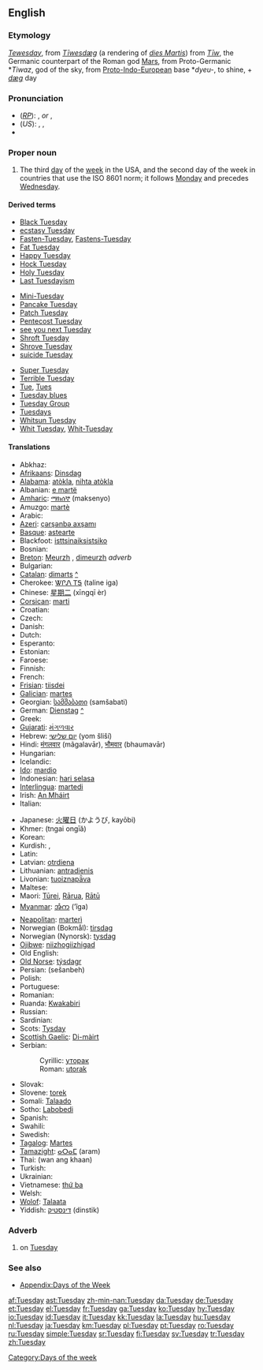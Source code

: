==English==

===Etymology===
{{ME.}} ''[[Tewesday]]'', from {{OE.}} ''[[Tiwesdæg|Tīwesdæg]]'' (a rendering of {{L.}} ''[[dies Martis]]'') from ''[[w:Tiw|Tīw]]'', the Germanic counterpart of the Roman god [[Mars]], from Proto-Germanic *''Tiwaz'', god of the sky, from [[Proto-Indo-European]] base *''dyeu-'', to shine, + {{OE.}} ''[[dæg]]'' day

===Pronunciation===
*(''[[RP]]''): {{IPA|/ˈtjuːzdeɪ/}}, {{SAMPA|/"tju:zdeI/}} ''or'' {{IPA|/ˈtjuːzdɪ/}}, {{SAMPA|/"tju:zdI/}}
*(''US''): {{enPR|to͞ozʹdā}}, {{IPA|/ˈtuːzdeɪ/}}, {{SAMPA|/"tu:zdeI/}}
*{{audio|en-us-Tuesday.ogg|Audio (US)}}

===Proper noun===
{{en-proper noun|s}}

# The third [[day]] of the [[week]] in the USA, and the second day of the week in countries that use the ISO 8601 norm; it follows [[Monday]] and precedes [[Wednesday]].
<!--this is probably just an attributive use of the noun: #An appointment, person, or feeling associated with this day of the week.-->

====Derived terms====
{{top3}}
*[[Black Tuesday]]
*[[ecstasy Tuesday]]
*[[Fasten-Tuesday]], [[Fastens-Tuesday]]
*[[Fat Tuesday]]
*[[Happy Tuesday]]
*[[Hock Tuesday]]
*[[Holy Tuesday]]
*[[Last Tuesdayism]]
{{mid3}}
*[[Mini-Tuesday]]
*[[Pancake Tuesday]]
*[[Patch Tuesday]]
*[[Pentecost Tuesday]]
*[[see you next Tuesday]]<!--UK slang-->
*[[Shroft Tuesday]]
*[[Shrove Tuesday]]
*[[suicide Tuesday]]
{{mid3}}
*[[Super Tuesday]]
*[[w:Terrible Tuesday|Terrible Tuesday]]
*[[Tue]], [[Tues]]<!--abbreviation-->
*[[Tuesday blues]]
*[[Tuesday Group]]
*[[Tuesdays]]<!--adverb-->
*[[Whitsun Tuesday]]
*[[Whit Tuesday]], [[Whit-Tuesday]]
{{bottom}}

====Translations====
{{trans-top|day of the week}}
*Abkhaz: {{RUchar|[[аҩаш]]}} {{IPAchar|(aɥaš)}}
*[[Afrikaans]]: [[Dinsdag]]
*[[Alabama]]: [[atòkla]], [[nihta atòkla]]
*Albanian: [[e martë]]
*[[Amharic]]: [[ማክሰኞ]] (maksenyo)
*Amuzgo: [[martè]]
*Arabic: {{ARchar|[[الثلاثاء]]}} {{unicode|(aθ-θalaθá’)}}
*[[Azeri]]: [[çərşənbə axşamı]]
*[[Basque]]: [[astearte]]
*Blackfoot: [[isttsinaiksistsiko]]
* Bosnian: {{t+|bs|utorak|m}}
*[[Breton]]: [[Meurzh]] {{m}}, [[dimeurzh]] ''adverb''
* Bulgarian: {{t+|bg|вторник|m|tr=vtornik}}
*[[Catalan]]: [[dimarts]] {{m}} [[:ca:dimarts|^]]
*Cherokee: [[ᏔᎵᏁ ᎢᎦ]] (taline iga)
*Chinese: [[星期二]] (xīngqī èr)
*[[Corsican]]: [[marti]]
* Croatian: {{t+|hr|utorak|m}}
* Czech: {{t+|cs|úterý|n}}
* Danish: {{t+|da|tirsdag}}
* Dutch: {{t+|nl|dinsdag|m}}
* Esperanto: {{t+|eo|mardo|xs=Esperanto}}
* Estonian: {{t+|et|teisipäev}}
* Faroese: {{t+|fo|týsdagur|m|xs=Faroese}}
* Finnish: {{t+|fi|tiistai}}
* French: {{t+|fr|mardi|m}}
*[[Frisian]]: [[tiisdei]]
*[[Galician]]: [[martes]]
*Georgian: [[სამშაბათი]] (samšabati)
*German: [[Dienstag]] {{m}} [[:de:Dienstag|^]]
* Greek: {{t|el|Τρίτη|f|tr=Tríti}}
*[[Gujarati]]: [[મંગળવાર]] {{unicode|(mãgaḷavār)}}
*Hebrew: [[יום שלישי]] (yom šliší)
*Hindi: [[मंगलवार]] (mãgalavār), [[भौमवार]] (bhaumavār)
* Hungarian: {{t+|hu|kedd}}
* Icelandic: {{t+|is|þriðjudagur|m}}
*[[Ido]]: [[mardio]]
*Indonesian: [[hari selasa]]
*[[Interlingua]]: [[martedi]]
*Irish: [[An Mháirt]]
* Italian: {{t+|it|martedì|m}}
{{trans-mid}}
*Japanese: [[火曜日]] (かようび, kayōbi)
*Khmer: {{KMchar|[[ថ្ងៃអង្គារ]]}} (tngai ongīă)
*Korean: {{t+|ko|화요일|tr=hwayoil|sc=KOchar}}
*Kurdish: {{KUchar|[[سێشه‌م]]}}, {{KUchar|[[سێشه‌مه‌]]}}
* Latin: {{t+|la|dies Martis}}
*Latvian: [[otrdiena]]
*Lithuanian: [[antradienis]] {{m}}
*Livonian: [[tuoiznapǟva]]
* Maltese: {{t|mt|it-Tlieta|xs=Maltese}}
*Maori: [[Tūrei]], [[Rārua]], [[Rātū]]
*[[Myanmar]]: [[အံဂာ]] (’ĩga)
*[[Neapolitan]]: [[marterì]]
*Norwegian (Bokmål): [[tirsdag]]
*Norwegian (Nynorsk): [[tysdag]]
*[[Ojibwe]]: [[niizhogiizhigad]]
* Old English: {{t-|ang|Tiwesdæg|alt=Tīwesdæg|xs=Old English}}
*[[Old Norse]]: [[týsdagr]] {{m}}
*Persian: {{FAchar|[[سه‌شنبه]]}} (sešanbeh)
* Polish: {{t+|pl|wtorek}}
* Portuguese: {{t|pt|terça-feira}}
* Romanian: {{t+|ro|marţi|f}}
*Ruanda: [[Kwakabiri]]
* Russian: {{t+|ru|вторник|m|tr=vtórnik}}
* Sardinian: {{t-|sc|martis|xs=Sardinian}}
*Scots: [[Tysday]]
*[[Scottish Gaelic]]: [[Di-màirt]] {{m}}
*Serbian:
*:Cyrillic: [[уторак#Serbian|уторак]] {{m}}
*:Roman: [[utorak#Serbian|utorak]] {{m}}
* Slovak: {{t+|sk|utorok|m}}
*Slovene: [[torek]] {{m}}
*Somali: [[Talaado]]
*Sotho: [[Labobedi]]
*Spanish: {{t+|es|martes|m}}
* Swahili: {{t|sw|jumaane|xs=Swahili}}
* Swedish: {{t+|sv|tisdag|c}}
*[[Tagalog]]: [[Martes]]
*[[Tamazight]]: [[ⴰⵔⴰⵎ]] (aram)
*Thai: {{THchar|[[วันอังคาร]]}} (wan ang khaan)
* Turkish: {{t+|tr|salı}}
* Ukrainian: {{t-|uk|вівторок|tr=vivtorok|xs=Ukrainian}}
*Vietnamese: [[thứ ba]]
* Welsh: {{t-|cy|dydd Mawrth|m|xs=Welsh}}
*[[Wolof]]: [[Talaata]]
*Yiddish: [[דינסטיק]] (dinstik)
{{trans-bottom}}

===Adverb===
{{en-adv|-}}

# on [[Tuesday]]

===See also===
*[[Appendix:Days of the Week]]

[[Category:Days of the week]]

[[af:Tuesday]]
[[ast:Tuesday]]
[[zh-min-nan:Tuesday]]
[[da:Tuesday]]
[[de:Tuesday]]
[[et:Tuesday]]
[[el:Tuesday]]
[[fr:Tuesday]]
[[ga:Tuesday]]
[[ko:Tuesday]]
[[hy:Tuesday]]
[[io:Tuesday]]
[[id:Tuesday]]
[[it:Tuesday]]
[[kk:Tuesday]]
[[la:Tuesday]]
[[hu:Tuesday]]
[[nl:Tuesday]]
[[ja:Tuesday]]
[[km:Tuesday]]
[[pl:Tuesday]]
[[pt:Tuesday]]
[[ro:Tuesday]]
[[ru:Tuesday]]
[[simple:Tuesday]]
[[sr:Tuesday]]
[[fi:Tuesday]]
[[sv:Tuesday]]
[[tr:Tuesday]]
[[zh:Tuesday]]